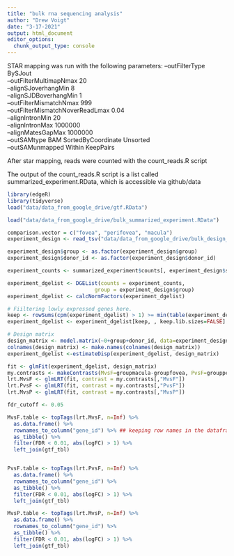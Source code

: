 ```yaml
---
title: "bulk rna sequencing analysis"
author: "Drew Voigt"
date: "3-17-2021"
output: html_document
editor_options: 
  chunk_output_type: console
---
```



STAR mapping was run with the following parameters:
--outFilterType BySJout \
--outFilterMultimapNmax 20 \
--alignSJoverhangMin 8 \
--alignSJDBoverhangMin 1 \
--outFilterMismatchNmax 999 \
--outFilterMismatchNoverReadLmax 0.04 \
--alignIntronMin 20 \
--alignIntronMax 1000000 \
--alignMatesGapMax 1000000 \
--outSAMtype BAM SortedByCoordinate Unsorted \
--outSAMunmapped Within KeepPairs



After star mapping, reads were counted with the count_reads.R script

The output of the count_reads.R script is a list called summarized_experiment.RData, which is accessible via github/data

```r
library(edgeR)
library(tidyverse)
load("data/data_from_google_drive/gtf.RData")
```

```r
load("data/data_from_google_drive/bulk_summarized_experiment.RData")

comparison.vector = c("fovea", "perifovea", "macula")
experiment_design <- read_tsv("data/data_from_google_drive/bulk_design_voigt.txt")

experiment_design$group <- as.factor(experiment_design$group) 
experiment_design$donor_id <- as.factor(experiment_design$donor_id)

experiment_counts <- summarized_experiment$counts[, experiment_design$sample_id]

experiment_dgelist <- DGEList(counts = experiment_counts, 
                            group = experiment_design$group)
experiment_dgelist <- calcNormFactors(experiment_dgelist)

# Fiiltering lowly expressed genes here.
keep <- rowSums(cpm(experiment_dgelist) > 1) >= min(table(experiment_design$group))
experiment_dgelist <- experiment_dgelist[keep, , keep.lib.sizes=FALSE]

# Design matrix
design_matrix <- model.matrix(~0+group+donor_id, data=experiment_design) 
colnames(design_matrix) <- make.names(colnames(design_matrix))
experiment_dgelist <-estimateDisp(experiment_dgelist, design_matrix)

fit <- glmFit(experiment_dgelist, design_matrix)
my.contrasts <- makeContrasts(MvsF=groupmacula-groupfovea, PvsF=groupperifovea-groupfovea, MvsP=groupmacula-groupperifovea, levels=design_matrix)
lrt.MvsF <- glmLRT(fit, contrast = my.contrasts[,"MvsF"])
lrt.PvsF <- glmLRT(fit, contrast = my.contrasts[,"PvsF"])
lrt.MvsP <- glmLRT(fit, contrast = my.contrasts[,"MvsP"])

fdr_cutoff <- 0.05

MvsF.table <- topTags(lrt.MvsF, n=Inf) %>% 
  as.data.frame() %>% 
  rownames_to_column("gene_id") %>% ## keeping row names in the dataframe
  as_tibble() %>%
  filter(FDR < 0.01, abs(logFC) > 1) %>%
  left_join(gtf_tbl)


PvsF.table <- topTags(lrt.PvsF, n=Inf) %>% 
  as.data.frame() %>% 
  rownames_to_column("gene_id") %>% 
  as_tibble() %>%
  filter(FDR < 0.01, abs(logFC) > 1) %>%
  left_join(gtf_tbl)

MvsP.table <- topTags(lrt.MvsP, n=Inf) %>% 
  as.data.frame() %>% 
  rownames_to_column("gene_id") %>% 
  as_tibble() %>%
  filter(FDR < 0.01, abs(logFC) > 1) %>%
  left_join(gtf_tbl)
```